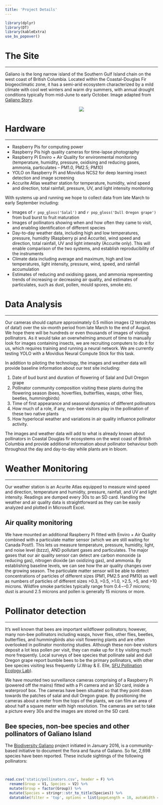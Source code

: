 ```yaml
---
title: 'Project Details'
---
```


```r
library(dplyr)
library(DT)
library(kableExtra)
use_bs_popover()
```


<a id="the_site" class="anchor"></a>

# The Site
***

Galiano is the long narrow island of the Southern Gulf Island chain on the west coast of British Columbia. Located within the Coastal-Douglas Fir biogeoclimatic zone, it has a semi-arid ecosystem characterized by a mild climate with cool wet winters and warm dry summers, with annual drought conditions typically from mid-June to early October. Image adapted from [Galiano Story](galianostory.com/FLORAFAUNA.htm).

<center>
![](static/map2.png)
</center>


# Hardware 
***
 
*	Raspberry Pis for computing power
*	Raspberry Pis high quality cameras for time-lapse photography 
*	Raspberry Pi Enviro + Air Quality for environmental monitoring (temperature, humidity, pressure, oxidising and reducing gases, ammonia, particulates – PM1.0, PM2.5; PM10) 
*	YOLO on Raspberry Pi and Movidius NCS2 for deep learning insect detection and image screening
*	Accurite Atlas weather station for temperature, humidity, wind speed and direction, total rainfall, pressure, UV, and light intensity monitoring

With systems up and running we hope to collect data from late March to early September including: 

*	Images of `r pop_gloss('Salal')` and `r pop_gloss('Dull Oregon grape')` from bud burst to fruit maturation  
*	Images of pollinators showing when and how often they came to visit, and enabling identification of different species
*	Day-to-day weather data, including high and low temperatures, pressure, humidity (Raspberry pi and Accurite), wind speed and direction, total rainfall, UV and light intensity (Accurite only). This will enable comparison of the two systems, and establish reproducibility of the instruments
*	Climate data including average and maximum, high and low temperatures, light intensity, pressure, wind, speed, and rainfall accumulation
*	Estimates of reducing and oxidising gases, and ammonia representing trends of increasing or decreasing air quality, and estimates of particulates, such as dust, pollen, mould spores, smoke etc.  

# Data Analysis
***

Our cameras should capture approximately 0.5 million images (2 terrabytes of data!) over the six-month period from late March to the end of August. We hope there will be hundreds or even thousands of images of visiting pollinators. As it would take an overwhelming amount of time to manually look for images containing insects, we are recruiting computers to do it for us, which requires training and running a neural network. We are currently testing YOLO with a Movidius Neural Compute Stick for this task.

In addition to piloting the technology, the images and weather data will provide baseline information about our test site including:

1.	Date of bud burst and duration of flowering of Salal and Dull Oregon grape
2.	Pollinator community composition visiting these plants during the flowering season (bees, hoverflies, butterflies, wasps, other flies, beetles, hummingbirds) 
3.	Time of first appearance and seasonal dynamics of different pollinators 
4.	How much of a role, if any, non-bee visitors play in the pollination of these two native plants 
5.	How hyperlocal weather and variations in air quality influence pollinator activity. 

The images and weather data will add to what is already known about pollinators in Coastal Douglas fir ecosystems on the west coast of British Columbia and provide additional information about pollinator behaviour both throughout the day and day-to-day while plants are in bloom.


<a id="weather_monitoring" class="anchor"></a>

# Weather Monitoring
***

Our weather station is an Acurite Atlas equipped to measure wind speed and direction, temperature and humidity, pressure, rainfall, and UV and light intensity. Readings are dumped every 30s to an SD card. Handling the weather and air quality data is straightforward as they can be easily analyzed and plotted in Microsoft Excel.  

## Air quality monitoring

We have mounted an additional Raspberry Pi fitted with Enviro + Air Quality combined with a particulate matter sensor (which we are still waiting for Canada Post!). This lets us measure temperature, pressure, humidity, light, and noise level (bzzz), AND pollutant gases and particulates.
The major gases that our air quality sensor can detect are carbon monoxide (a reducing gas), nitrogen dioxide (an oxidizing gas), and ammonia. By establishing baseline levels, we can see how the air quality changes over the growing season. 
The particulate matter sensor will be able to detect concentrations of particles of different sizes (PM1, PM2.5 and PM10) as well as numbers of particles of different sizes >0.3, >0.5, >1.0, >2.5, >5, and >10 microns.
Wildfire smoke particles typically range from 0.4¬–0.7 microns; dust is around 2.5 microns and pollen is generally 15 microns or more. 



<a id="pollinator_detection" class="anchor"></a>

# Pollinator detection  
***

It’s well known that bees are important wildflower pollinators; however, many non-bee pollinators including wasps, hover flies, other flies, beetles, butterflies, and hummingbirds also visit flowering plants and are often overlooked in pollinator monitoring studies. Although these non-bee visitors deposit a lot less pollen per visit, they can make up for it by visiting much more frequently. Local surveys of bee species that pollinate salal and dull Oregon grape report bumble bees to be the primary pollinators, with other bee species visiting less frequently (J.Wray & E. Elle, [SFU Pollination Ecology Lab](https://www.sfu.ca/people/eelle/bee_info.html)). 

We have mounted two surveillance cameras comprising of a Raspberry Pi (powered off the mains) fitted with a Pi camera and an SD card, inside a waterproof box. The cameras have been situated so that they point down towards the patches of salal and dull Oregon grape. By positioning the cameras about a meter from the tops of the plants, we can film an area of about half a square meter with high resolution. The cameras are set to take a picture every 30s and the images are stored on the SD card.




## Bee species, non-bee species and other pollinators of Galiano Island

The [Biodiversity Galiano](https://biogaliano.org/) project initiated in January 2016, is a community-based initiative to document the flora and fauna of Galiano. So far, 2,698 species have been reported. These include sightings of the following pollinators:

<br>


```r
read.csv('static/pollinators.csv', header = F) %>%
  rename(Group = V1, Species = V2) %>%
  mutate(Group = factor(Group)) %>%
  mutate(Species = stringr::str_to_title(Species)) %>%
  datatable(filter = 'top', options = list(pageLength = 10, autoWidth = TRUE))
```





